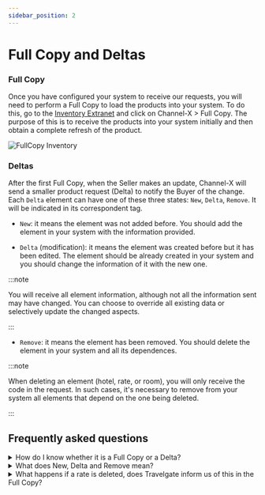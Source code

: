 ```yaml
---
sidebar_position: 2
---
```


# Full Copy and Deltas

### Full Copy

Once you have configured your system to receive our requests, you will need to perform a Full Copy to load the products into your system. To do this, go to the [Inventory Extranet](https://inventory.xmltravelgate.com/Account/Login?ReturnUrl=%2f) and click on Channel-X > Full Copy. The purpose of this is to receive the products into your system initially and then obtain a complete refresh of the product.

![FullCopy Inventory](../../../../../static/img/docs/channel-x/fullcopy-inventory.png)

### Deltas

After the first Full Copy, when the Seller makes an update, Channel-X will send a smaller product request (Delta) to notify the Buyer of the change. Each `Delta` element can have one of these three states: `New`, `Delta`, `Remove`. It will be indicated in its correspondent tag.

* `New`: it means the element was not added before. You should add the element in your system with the information provided.

* `Delta` (modification): it means the element was created before but it has been edited. The element should be already created in your system and you should change the information of it with the new one. 

:::note

You will receive all element information, although not all the information sent may have changed. You can choose to override all existing data or selectively update the changed aspects.

:::

* `Remove`: it means the element has been removed. You should delete the element in your system and all its dependences. 

:::note

When deleting an element (hotel, rate, or room), you will only receive the code in the request. In such cases, it's necessary to remove from your system all elements that depend on the one being deleted.

:::

## Frequently asked questions

<details>
    <summary>How do I know whether it is a Full Copy or a Delta?</summary>
    <div>
        <div>Full Copy will transmit significantly more information than a simple Delta. Additionally, it will be indicated in the attribute value as "FullCopy" or "Delta."</div>
    </div>
</details>

<details>
    <summary>What does New, Delta and Remove mean?</summary>
    <div>
        <div>Rates can be created, deleted or modified. "New" means a newly added rate, "Delta" is for a changed rate, and "Removed" is used when a rate is deleted.</div>
    </div>
</details>

<details>
    <summary>What happens if a rate is deleted, does Travelgate inform us of this in the Full Copy?</summary>
    <div>
        <div>Not in the Full Copy. If a rate is deleted and you run a Full Copy, you'll only receive the currently loaded information. Notification about the removed rate will come through a Delta after its deletion.</div>
    </div>
</details>